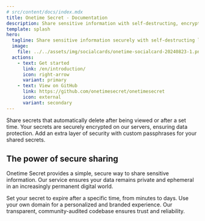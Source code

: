```yaml
---
# src/content/docs/index.mdx
title: Onetime Secret - Documentation
description: Share sensitive information with self-destructing, encrypted links that are viewable only once.
template: splash
hero:
  tagline: Share sensitive information securely with self-destructing links that are only viewable once.
  image:
    file: ../../assets/img/socialcards/onetime-socialcard-20240823-1.png
  actions:
    - text: Get started
      link: /en/introduction/
      icon: right-arrow
      variant: primary
    - text: View on GitHub
      link: https://github.com/onetimesecret/onetimesecret
      icon: external
      variant: secondary
---
```



<CardGrid stagger>
  <Card title="Self-destructing messages" icon="trash">
    Share secrets that automatically delete after being viewed or after a set time.
  </Card>
  <Card title="Server-side encryption" icon="lock-closed">
    Your secrets are securely encrypted on our servers, ensuring data protection.
  </Card>
  <Card title="Passphrase protection" icon="key">
    Add an extra layer of security with custom passphrases for your shared secrets.
  </Card>
</CardGrid>

## The power of secure sharing

Onetime Secret provides a simple, secure way to share sensitive information. Our service ensures your data remains private and ephemeral in an increasingly permanent digital world.

<CardGrid>
  <Card title="Customizable expiration" icon="clock">
    Set your secret to expire after a specific time, from minutes to days.
  </Card>
  <Card title="Custom domains" icon="globe">
    Use your own domain for a personalized and branded experience.
  </Card>
  <Card title="Open source" icon="github">
    Our transparent, community-audited codebase ensures trust and reliability.
  </Card>
</CardGrid>
